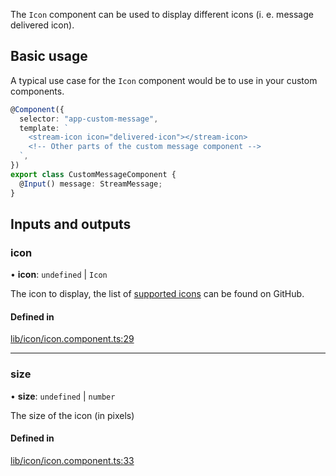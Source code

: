 The `Icon` component can be used to display different icons (i. e. message delivered icon).

## Basic usage

A typical use case for the `Icon` component would be to use in your custom components.

```typescript
@Component({
  selector: "app-custom-message",
  template: `
    <stream-icon icon="delivered-icon"></stream-icon>
    <!-- Other parts of the custom message component -->
  `,
})
export class CustomMessageComponent {
  @Input() message: StreamMessage;
}
```

[//]: # "Start of generated content"
## Inputs and outputs 


### icon

• **icon**: `undefined` \| `Icon`

The icon to display, the list of [supported icons](https://github.com/GetStream/stream-chat-angular/tree/master/projects/stream-chat-angular/src/lib/icon/icon.component.ts) can be found on GitHub.

#### Defined in

[lib/icon/icon.component.ts:29](https://github.com/GetStream/stream-chat-angular/blob/435f3e4/projects/stream-chat-angular/src/lib/icon/icon.component.ts#L29)

___

### size

• **size**: `undefined` \| `number`

The size of the icon (in pixels)

#### Defined in

[lib/icon/icon.component.ts:33](https://github.com/GetStream/stream-chat-angular/blob/435f3e4/projects/stream-chat-angular/src/lib/icon/icon.component.ts#L33)

[//]: # "End of generated content"
